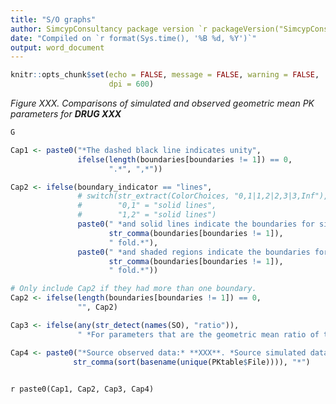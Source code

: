 ```yaml
---
title: "S/O graphs"
author: SimcypConsultancy package version `r packageVersion("SimcypConsultancy")`
date: "Compiled on `r format(Sys.time(), '%B %d, %Y')`"
output: word_document
---
```


```r

knitr::opts_chunk$set(echo = FALSE, message = FALSE, warning = FALSE, 
                      dpi = 600)

```

*Figure XXX. Comparisons of simulated and observed geometric mean PK parameters for* ***DRUG XXX***

```r

G

```

```r

Cap1 <- paste0("*The dashed black line indicates unity",
               ifelse(length(boundaries[boundaries != 1]) == 0, 
                      ".*", ",*"))

Cap2 <- ifelse(boundary_indicator == "lines", 
               # switch(str_extract(ColorChoices, "0,1|1,2|2,3|3,Inf"), 
               #        "0,1" = "solid lines", 
               #        "1,2" = "solid lines")
               paste0(" *and solid lines indicate the boundaries for simulated/observed values within ", 
                      str_comma(boundaries[boundaries != 1]), 
                      " fold.*"), 
               paste0(" *and shaded regions indicate the boundaries for simulated/observed values within ", 
                      str_comma(boundaries[boundaries != 1]), 
                      " fold.*"))

# Only include Cap2 if they had more than one boundary.
Cap2 <- ifelse(length(boundaries[boundaries != 1]) == 0, 
               "", Cap2)

Cap3 <- ifelse(any(str_detect(names(SO), "ratio")), 
               " *For parameters that are the geometric mean ratio of the value in the presence of a perpetrator drug over the value at baseline, the criteria described in Guest* et al.*, 2011* **ADD REFERENCE TO DOI: 10.1124/dmd.110.036103** *are used to show boundaries.* ", "")

Cap4 <- paste0("*Source observed data:* **XXX**. *Source simulated data: ", 
              str_comma(sort(basename(unique(PKtable$File)))), "*")
               
```

`r paste0(Cap1, Cap2, Cap3, Cap4)`



